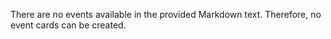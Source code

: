 There are no events available in the provided Markdown text. Therefore, no event cards can be created.